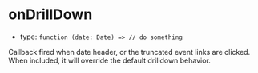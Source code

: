 
# onDrillDown

<Canvas>
  <Story id="props--on-drill-down" />
</Canvas>

- type: `function (date: Date) => // do something`

Callback fired when date header, or the truncated event links are clicked. When included, it will override the default drilldown behavior.
